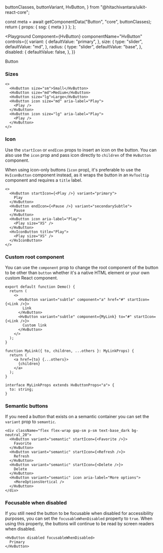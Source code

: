   buttonClasses,
  buttonVariant,
  HvButton,
} from "@hitachivantara/uikit-react-core";


  const meta = await getComponentData("Button", "core", buttonClasses);
  return { props: { ssg: { meta } } };
};

<Description />

<Page>

<Playground
  Component={HvButton}
  componentName="HvButton"
  controls={{
    variant: {
      defaultValue: "primary",
    },
    size: {
      type: "slider",
      defaultValue: "md",
    },
    radius: {
      type: "slider",
      defaultValue: "base",
    },
    disabled: {
      defaultValue: false,
    },
  }}
>
  Button
</Playground>

### Sizes

```tsx live
<>
  <HvButton size="sm">Small</HvButton>
  <HvButton size="md">Medium</HvButton>
  <HvButton size="lg">Large</HvButton>
  <HvButton icon size="md" aria-label="Play">
    <Play />
  </HvButton>
  <HvButton icon size="lg" aria-label="Play">
    <Play />
  </HvButton>
</>
```

### Icon

Use the `startIcon` or `endIcon` props to insert an icon on the button.
You can also use the `icon` prop and pass icon directly to `children` of the `HvButton` component.

When using icon-only buttons (`icon` prop), it's preferable to use the `HvIconButton` component instead,
as it wraps the button in an `HvTooltip` component and requires a `title` label.

```tsx live
<>
  <HvButton startIcon={<Play />} variant="primary">
    Play
  </HvButton>
  <HvButton endIcon={<Pause />} variant="secondarySubtle">
    Pause
  </HvButton>
  <HvButton icon aria-label="Play">
    <Play size="XS" />
  </HvButton>
  <HvIconButton title="Play">
    <Play size="XS" />
  </HvIconButton>
</>
```

### Custom root component

You can use the `component` prop to change the root component of the button to be other than `button` whether it's a native HTML element or your own custom React component.

```tsx live
export default function Demo() {
  return (
    <>
      <HvButton variant="subtle" component="a" href="#" startIcon={<Link />}>
        Link
      </HvButton>
      <HvButton variant="subtle" component={MyLink} to="#" startIcon={<Link />}>
        Custom link
      </HvButton>
    </>
  );
}

function MyLink({ to, children, ...others }: MyLinkProps) {
  return (
    <a href={to} {...others}>
      {children}
    </a>
  );
}

interface MyLinkProps extends HvButtonProps<"a"> {
  to: string;
}
```

### Semantic buttons

If you need a button that exists on a semantic container you can set the `variant` prop to `semantic`.

```tsx live
<div className="flex flex-wrap gap-sm p-sm text-base_dark bg-neutral_20">
  <HvButton variant="semantic" startIcon={<Favorite />}>
    Favorite
  </HvButton>
  <HvButton variant="semantic" startIcon={<Refresh />}>
    Refresh
  </HvButton>
  <HvButton variant="semantic" startIcon={<Delete />}>
    Delete
  </HvButton>
  <HvButton variant="semantic" icon aria-label="More options">
    <MoreOptionsVertical />
  </HvButton>
</div>
```

### Focusable when disabled

If you still need the button to be focusable when disabled for accessibility purposes, you can set the `focusableWhenDisabled` property to `true`.
When using this property, the buttons will continue to be read by screen readers when disabled.

```tsx live
<HvButton disabled focusableWhenDisabled>
  Primary
</HvButton>
```

</Page>
